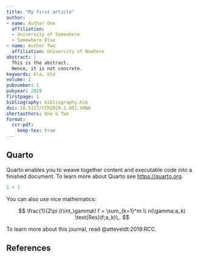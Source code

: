 ```yaml
---
title: "My first article"
author:
- name: Author One
  affiliation: 
  - University of Somewhere
  - Somewhere Else
- name: Author Two
  affiliation: University of Nowhere
abstract: |
  This is the abstract.
  Hence, it is not concrete.
keywords: bla, blo
volume: 1
pubnumber: 1
pubyear: 2019
firstpage: 1
bibliography: bibliography.bib
doi: 10.5117/CCR2019.1.001.VANA
shortauthors: One & Two
format:
  ccr-pdf:
    keep-tex: true
---
```


## Quarto

Quarto enables you to weave together content and executable code into a finished document. To learn more about Quarto see <https://quarto.org>. 

```r
1 + 1
```

You can also use nice mathematics: 

$$
  \frac{1}{2\pi i}\int_\gamma\! f = \sum_{k=1}^m \\
  n(\gamma;a_k) \text{Res}(f;a_k)\,.
$$

To learn more about this journal, read @atteveldt:2019:RCC.

## References


